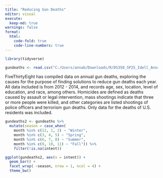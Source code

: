 ```yaml
---
title: "Reducing Gun Deaths"
editor: visual
execute: 
  keep-md: true
warnings: false
format: 
  html: 
    code-fold: true
    code-line-numbers: true
---
```




```r
library(tidyverse)

gundeaths <- read.csv("C:/Users/annab/Downloads/R/DS350_SP25_Idell_Anna/full_data.csv")

```


FiveThirtyEight has compiled data on annual gun deaths, exploring the causes for the purpose of finding solutions to reduce gun deaths each year. All data included is from 2012 - 2014, and records age, sex, location, level of education, and race, among others. Homicides are defined as deaths caused by assault or legal intervention, mass shootings indicate that three or more people were killed, and other categories are listed shootings of police officers and terrorism gun deaths. Only data for the deaths of U.S. residents was included.

```r
gundeaths2 <- gundeaths %>% 
  mutate(season = case_when(
    month %in% c(12, 1, 2) ~ "Winter",
    month %in% c(3, 4, 5) ~ "Spring",
    month %in% c(6, 7, 8) ~ "Summer",
    month %in% c(9, 10, 11) ~ "Fall")) %>% 
    filter(!is.na(intent)) 
```


```r
ggplot(gundeaths2, aes(x = intent)) +
  geom_bar() +
  facet_wrap( ~season, nrow = 1, ncol = 4) +
  theme_bw()
```

